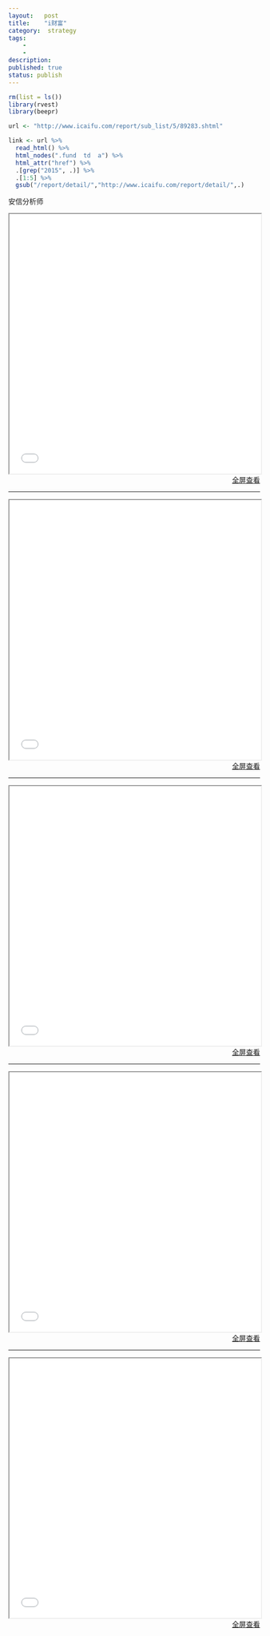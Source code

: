 ```yaml
---
layout:   post
title:    "i财富"
category:  strategy
tags:     
    -  
    -   
description: 
published: true
status: publish
---
```



```r
rm(list = ls())
library(rvest)
library(beepr)
```

```r
url <- "http://www.icaifu.com/report/sub_list/5/89283.shtml"           ## i财富首页 » 研报频道 » 赵晓光(安信)

link <- url %>% 
  read_html() %>% 
  html_nodes(".fund  td  a") %>% 
  html_attr("href") %>% 
  .[grep("2015", .)] %>% 
  .[1:5] %>%
  gsub("/report/detail/","http://www.icaifu.com/report/detail/",.)
```

安信分析师

<iframe src="`r link[1]`" style="width:100%; height:520px;">
</iframe>

<p style="margin-top: 0px; text-align:right;">
<a target="_blank" 
href="`r link[1]`">
  全屏查看
</a>
</p>

-------------------------------------------------------------------------------------------

<iframe src="`r link[2]`" style="width:100%; height:520px;">
</iframe>

<p style="margin-top: 0px; text-align:right;">
<a target="_blank" 
href="`r link[2]`">
  全屏查看
</a>
</p>

-------------------------------------------------------------------------------------------

<iframe src="`r link[3]`" style="width:100%; height:520px;">
</iframe>

<p style="margin-top: 0px; text-align:right;">
<a target="_blank" 
href="`r link[3]`">
  全屏查看
</a>
</p>

-------------------------------------------------------------------------------------------

<iframe src="`r link[4]`" style="width:100%; height:520px;">
</iframe>

<p style="margin-top: 0px; text-align:right;">
<a target="_blank" 
href="`r link[4]`">
  全屏查看
</a>
</p>

-------------------------------------------------------------------------------------------

<iframe src="`r link[5]`" style="width:100%; height:520px;">
</iframe>

<p style="margin-top: 0px; text-align:right;">
<a target="_blank" 
href="`r link[5]`">
  全屏查看
</a>
</p>